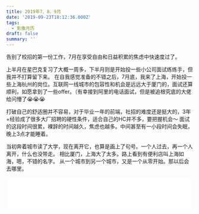 ```yaml
---
title: 2019年7、8、9月
date: '2019-09-23T18:12:36.000Z'
tags:
  - 影像月历
draft: false
summary: ''
---
```


告别了校招的第一份工作，7月在享受自由和日益积累的焦虑中快速度过了。



上半月在星巴克复习了大概一周多，下半月则是开始投一些小公司面试练练手，但我并不打算留下来。
在自我感觉准备的不错之后，7月底，我来了上海，开始投一些上海杭州的岗位。互联网一线城市的包容性和机会是远远大于厦门的，面试还算顺利，如愿拿到了一些offer。（有幸接到阿里的电话面试，但是被追根究底的大佬给问懵了😭😭😭

打破自己的舒适圈并不容易，对于毕业一年的前端，社招的难度还是挺大的，3年+经验成了很多大厂招聘的硬性条件，适合自己的HC并不多，要把握机会～ 面试的这段时间很累，裸辞的时间越久，焦虑也越多。中间甚至有一小段时间会失眠，晚上3点才能睡着。

当初奔着城市读了大学，现在离开它，也算是画上了句号。一个人过去，再一个人离开，什么也没带走。
相比厦门，上海大了太多。路上看到有便利店叫上海如海，嗯，不错的名字。
从一个城市到另一个城市，又是一个从零开始。那以后会去哪里。

<iframe frameBorder="no" border="0" marginWidth="0" marginHeight="0" width="100%" height="86" src="//music.163.com/outchain/player?type=2&id=438456405&auto=1&height=66"></iframe>

<CaptionImage src="http://static.simmzl.cn/blog/v2/imgs/201978901.JPG" alt="Starbucks & FE"/>
<CaptionImage src="http://static.simmzl.cn/blog/v2/imgs/201978902.JPG" alt="离开厦门"/>
<CaptionImage src="http://static.simmzl.cn/blog/v2/imgs/201978912.JPG"/>
<CaptionImage src="http://static.simmzl.cn/blog/v2/imgs/201978903.JPG" alt="Shang Hai"/>
<CaptionImage src="http://static.simmzl.cn/blog/v2/imgs/201978904.JPG"/>
<CaptionImage src="http://static.simmzl.cn/blog/v2/imgs/201978920.JPG"/>
<CaptionImage src="http://static.simmzl.cn/blog/v2/imgs/201978906.JPG"/>
<CaptionImage src="http://static.simmzl.cn/blog/v2/imgs/201978907.JPG"/>
<CaptionImage src="http://static.simmzl.cn/blog/v2/imgs/201978908.jpeg"/>
<CaptionImage src="http://static.simmzl.cn/blog/v2/imgs/201978910.JPG"/>
<CaptionImage src="http://static.simmzl.cn/blog/v2/imgs/201978905.JPG"/>
<CaptionImage src="http://static.simmzl.cn/blog/v2/imgs/201978913.JPG" alt="【IKEA】"/>
<CaptionImage src="http://static.simmzl.cn/blog/v2/imgs/201978919.JPG"/>
<CaptionImage src="http://static.simmzl.cn/blog/v2/imgs/201978914.JPG"/>
<CaptionImage src="http://static.simmzl.cn/blog/v2/imgs/201978915.JPG"/>
<CaptionImage src="http://static.simmzl.cn/blog/v2/imgs/201978917.JPG"/>
<CaptionImage src="http://static.simmzl.cn/blog/v2/imgs/201978916.JPG"/>
<CaptionImage src="http://static.simmzl.cn/blog/v2/imgs/201978918.JPG" alt="日出"/>
<CaptionImage src="http://static.simmzl.cn/blog/v2/imgs/201978909.JPG"/>
<CaptionImage src="http://static.simmzl.cn/blog/v2/imgs/201978921.JPG"/>
